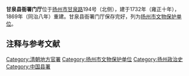 {{Refimprove|time=2022-03-24T12:14:36+00:00}}
{{文物保护单位
| 级别 = 市县级
| 省名 = 江苏省
| 市/县名 = 扬州市
| 图片 = 
| 名称 = 甘泉县衙署门厅
| 编号 = 10（1-3批合并后）
| 分类 = 古建筑
| 时代 = [[清|清]]
| 所在 = 
| 登录 = 
}}
'''甘泉县衙署门厅'''位于[[扬州市|扬州市]][[甘泉路|甘泉路]]194号（北侧），建于1732年（雍正十年），1869年（同治八年）重建。甘泉县衙署门厅保存完好，列为[[扬州市文物保护单位|扬州市文物保护单位]]。

== 注释与参考文献 ==
<div class="references-small">
<references />
</div>

{{hist-stub}}
[[Category:清朝地方官署|Category:清朝地方官署]]
[[Category:扬州市文物保护单位|Category:扬州市文物保护单位]]
[[Category:扬州政治史|Category:扬州政治史]]
[[Category:中国县署|Category:中国县署]]
